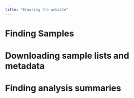 ```yaml
---
title: "Browsing the website"
---
```


# Finding Samples

# Downloading sample lists and metadata

# Finding analysis summaries